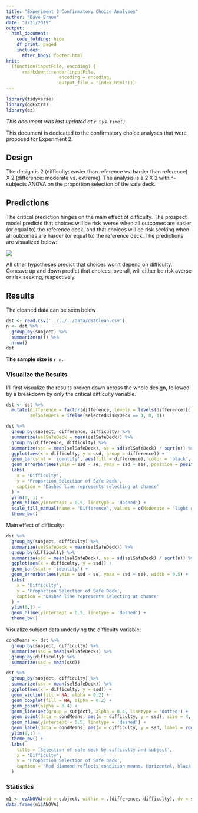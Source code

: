 ```yaml
---
title: "Experiment 2 Confirmatory Choice Analyses"
author: "Dave Braun"
date: "7/21/2019"
output: 
  html_document:
    code_folding: hide
    df_print: paged
    includes:
      after_body: footer.html
knit:
  (function(inputFile, encoding) {
      rmarkdown::render(inputFile,
                    encoding = encoding,
                    output_file = 'index.html')})
---
```

```r
library(tidyverse)
library(ggExtra)
library(ez)
```


*This document was last updated at `r Sys.time()`.*

This document is dedicated to the confirmatory choice analyses that were proposed for Experiment 2.

## Design
The design is 2 (difficulty: easier than reference vs. harder than reference) X 2 (difference: moderate vs. extreme). The analysis is a 2 X 2 within-subjects ANOVA on the proportion selection of the safe deck.  

## Predictions
The critical prediction hinges on the main effect of difficulty. The prospect model predicts that choices will be risk averse when all outcomes are easier (or equal to) the reference deck, and that choices will be risk seeking when all outcomes are harder (or equal to) the reference deck. The predictions are visualized below:

<img src='exp2Predictions.png'>

All other hypotheses predict that choices won't depend on difficulty. Concave up and down predict that choices, overall, will either be risk averse or risk seeking, respectively.

## Results

The cleaned data can be seen below
```r
dst <- read.csv('../../../data/dstClean.csv')
n <- dst %>% 
  group_by(subject) %>% 
  summarize(n()) %>% 
  nrow()
dst
```

**The sample size is `r n`.**

### Visualize the Results

I'll first visualize the results broken down across the whole design, followed by a breakdown by only the critical difficulty variable.

```r
dst <- dst %>% 
  mutate(difference = factor(difference, levels = levels(difference)[c(2,1)]),
         selSafeDeck = ifelse(selectedRiskyDeck == 1, 0, 1))
```


```r
dst %>% 
  group_by(subject, difference, difficulty) %>% 
  summarize(selSafeDeck = mean(selSafeDeck)) %>% 
  group_by(difference, difficulty) %>% 
  summarize(ssd = mean(selSafeDeck), se = sd(selSafeDeck) / sqrt(n)) %>% 
  ggplot(aes(x = difficulty, y = ssd, group = difference)) +
  geom_bar(stat = 'identity', aes(fill = difference), color = 'black', position = position_dodge(width = 0.9)) + 
  geom_errorbar(aes(ymin = ssd - se, ymax = ssd + se), position = position_dodge(width = 0.9), width = 0.5) +
  labs(
    x = 'Difficulty',
    y = 'Proportion Selection of Safe Deck',
    caption = 'Dashed line represents selecting at chance'
  ) +
  ylim(0, 1) +
  geom_hline(yintercept = 0.5, linetype = 'dashed') +
  scale_fill_manual(name = 'Difference', values = c(Moderate = 'light grey', Extreme = 'black')) +
  theme_bw()
```

Main effect of difficulty:

```r
dst %>% 
  group_by(subject, difficulty) %>% 
  summarize(selSafeDeck = mean(selSafeDeck)) %>% 
  group_by(difficulty) %>% 
  summarize(ssd = mean(selSafeDeck), se = sd(selSafeDeck) / sqrt(n)) %>% 
  ggplot(aes(x = difficulty, y = ssd)) + 
  geom_bar(stat = 'identity') +
  geom_errorbar(aes(ymin = ssd - se, ymax = ssd + se), width = 0.5) +
  labs(
    x = 'Difficulty',
    y = 'Proportion Selection of Safe Deck',
    caption = 'Dashed line represents selecting at chance'
  ) + 
  ylim(0,1) +
  geom_hline(yintercept = 0.5, linetype = 'dashed') +
  theme_bw()
```

Visualize subject data underlying the difficulty variable:

```r
condMeans <- dst %>% 
  group_by(subject, difficulty) %>% 
  summarize(ssd = mean(selSafeDeck)) %>% 
  group_by(difficulty) %>% 
  summarize(ssd = mean(ssd))

dst %>% 
  group_by(subject, difficulty) %>% 
  summarize(ssd = mean(selSafeDeck)) %>% 
  ggplot(aes(x = difficulty, y = ssd)) +
  geom_violin(fill = NA, alpha = 0.2) + 
  geom_boxplot(fill = NA, alpha = 0.2) +
  geom_point(alpha = 0.4) +
  geom_line(aes(group = subject), alpha = 0.4, linetype = 'dotted') +
  geom_point(data = condMeans, aes(x = difficulty, y = ssd), size = 4, shape = 23, color = 'black', fill = 'red') +
  geom_hline(yintercept = 0.5, linetype = 'dashed') +
  geom_label(data = condMeans, aes(x = difficulty, y = ssd, label = round(ssd, 2)), hjsut = 1.5, vjust = 1.5) +
  ylim(0,1) + 
  theme_bw() +
  labs(
    title = 'Selection of safe deck by difficulty and subject',
    x = 'Difficulty',
    y = 'Proportion Selection of Safe Deck',
    caption = 'Red diamond reflects condition means. Horizontal, black, solid lines reflect medians.'
  )

```



### Statistics

```r
m1 <- ezANOVA(wid = subject, within = .(difference, difficulty), dv = selSafeDeck, data = dst, detailed = TRUE)
data.frame(m1$ANOVA)
```













